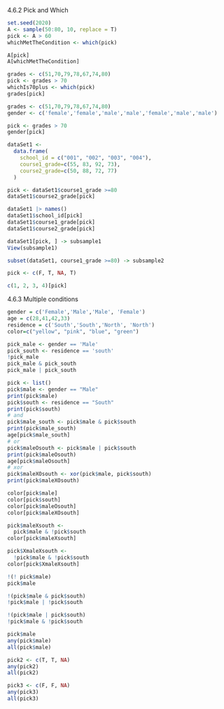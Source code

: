 4.6.2 Pick and Which
```{r}
set.seed(2020)
A <- sample(50:80, 10, replace = T)
pick <- A > 60
whichMetTheCondition <- which(pick)

A[pick]
A[whichMetTheCondition]
```

```{r}
grades <- c(51,70,79,78,67,74,80)
pick <- grades > 70
whichIs70plus <- which(pick)
grades[pick]
```

```{r}
grades <- c(51,70,79,78,67,74,80)
gender <- c('female','female','male','male','female','male','male')

pick <- grades > 70
gender[pick]
```

```{r}
dataSet1 <- 
  data.frame(
    school_id = c("001", "002", "003", "004"),
    course1_grade=c(55, 83, 92, 73),
    course2_grade=c(50, 88, 72, 77)
  )

pick <- dataSet1$course1_grade >=80
dataSet1$course2_grade[pick]
```

```{r}
dataSet1 |> names()
dataSet1$school_id[pick]
dataSet1$course1_grade[pick]
dataSet1$course2_grade[pick]

dataSet1[pick, ] -> subsample1
View(subsample1)

subset(dataSet1, course1_grade >=80) -> subsample2
```

```{r}
pick <- c(F, T, NA, T)

c(1, 2, 3, 4)[pick]
```


4.6.3 Multiple conditions
```{r}
gender = c('Female','Male','Male', 'Female')
age = c(28,41,42,33)
residence = c('South','South','North', 'North')
color=c("yellow", "pink", "blue", "green")

pick_male <- gender == 'Male'
pick_south <- residence == 'south'
!pick_male
pick_male & pick_south
pick_male | pick_south
```

```{r}
pick <- list()
pick$male <- gender == "Male"
print(pick$male)
pick$south <- residence == "South"
print(pick$south)
# and
pick$male_south <- pick$male & pick$south
print(pick$male_south)
age[pick$male_south]
# or
pick$maleOsouth <- pick$male | pick$south
print(pick$maleOsouth)
age[pick$maleOsouth]
# xor
pick$maleXOsouth <- xor(pick$male, pick$south)
print(pick$maleXOsouth)
```

```{r}
color[pick$male]
color[pick$south]
color[pick$maleOsouth]
color[pick$maleXOsouth]

pick$maleXsouth <- 
  pick$male & !pick$south
color[pick$maleXsouth]

pick$XmaleXsouth <-
  !pick$male & !pick$south
color[pick$XmaleXsouth]
```

```{r}
!(! pick$male)
pick$male

!(pick$male & pick$south)
!pick$male | !pick$south

!(pick$male | pick$south)
!pick$male & !pick$south
```

```{r}
pick$male
any(pick$male)
all(pick$male)
```

```{r}
pick2 <- c(T, T, NA)
any(pick2)
all(pick2)

pick3 <- c(F, F, NA)
any(pick3)
all(pick3)
```
